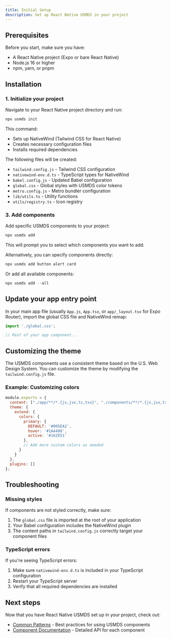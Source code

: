 ```yaml
---
title: Initial Setup
description: Set up React Native USMDS in your project
---
```

## Prerequisites

Before you start, make sure you have:

- A React Native project (Expo or bare React Native)
- Node.js 16 or higher
- npm, yarn, or pnpm

## Installation

### 1. Initialize your project

Navigate to your React Native project directory and run:

```js
npx usmds init
```

This command:

- Sets up NativeWind (Tailwind CSS for React Native)
- Creates necessary configuration files
- Installs required dependencies

The following files will be created:

- `tailwind.config.js` - Tailwind CSS configuration
- `nativewind-env.d.ts` - TypeScript types for NativeWind
- `babel.config.js` - Updated Babel configuration
- `global.css` - Global styles with USMDS color tokens
- `metro.config.js` - Metro bundler configuration
- `lib/utils.ts` - Utility functions
- `utils/registry.ts` - Icon registry

### 3. Add components

Add specific USMDS components to your project:

```js
npx usmds add
```

This will prompt you to select which components you want to add.

Alternatively, you can specify components directly:

```js
npx usmds add button alert card
```

Or add all available components:

```js
npx usmds add --all
```

## Update your app entry point

In your main app file (usually `App.js`, `App.tsx`, or `app/_layout.tsx` for Expo Router), import the global CSS file and NativeWind remap:

```js
import './global.css';

// Rest of your app component...
```

## Customizing the theme

The USMDS components use a consistent theme based on the U.S. Web Design System. You can customize the theme by modifying the `tailwind.config.js` file.

### Example: Customizing colors

```js
module.exports = {
  content: ["./app/**/*.{js,jsx,ts,tsx}", "./components/**/*.{js,jsx,ts,tsx}"],
  theme: {
    extend: {
      colors: {
        primary: {
          DEFAULT: '#005EA2',
          hover: '#1A4480',
          active: '#162E51'
        },
        // Add more custom colors as needed
      }
    }
  },
  plugins: []
};
```

## Troubleshooting

### Missing styles

If components are not styled correctly, make sure:

1. The `global.css` file is imported at the root of your application
2. Your Babel configuration includes the NativeWind plugin
3. The content paths in `tailwind.config.js` correctly target your component files

### TypeScript errors

If you're seeing TypeScript errors:

1. Make sure `nativewind-env.d.ts` is included in your TypeScript configuration
2. Restart your TypeScript server
3. Verify that all required dependencies are installed

## Next steps

Now that you have React Native USMDS set up in your project, check out:

- [Common Patterns](/docs/getting-started/common-patterns) - Best practices for using USMDS components
- [Component Documentation](/docs/components) - Detailed API for each component